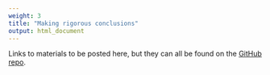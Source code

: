 ```yaml
---
weight: 3
title: "Making rigorous conclusions"
output: html_document
---
```


Links to materials to be posted here, but they can all be found on the 
[GitHub repo](https://github.com/rstudio-education/datascience-box).
